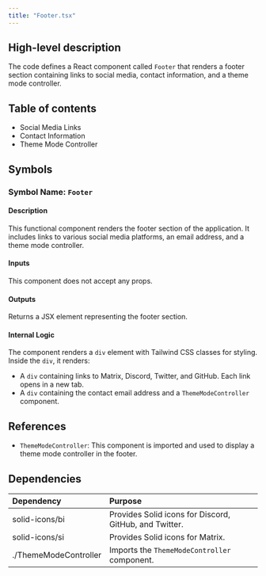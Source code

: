 ```yaml
---
title: "Footer.tsx"
---
```


## High-level description
The code defines a React component called `Footer` that renders a footer section containing links to social media, contact information, and a theme mode controller.

## Table of contents
- Social Media Links
- Contact Information
- Theme Mode Controller

## Symbols

### Symbol Name: `Footer`
#### Description
This functional component renders the footer section of the application. It includes links to various social media platforms, an email address, and a theme mode controller.

#### Inputs
This component does not accept any props.

#### Outputs
Returns a JSX element representing the footer section.

#### Internal Logic
The component renders a `div` element with Tailwind CSS classes for styling. Inside the `div`, it renders:
- A `div` containing links to Matrix, Discord, Twitter, and GitHub. Each link opens in a new tab.
- A `div` containing the contact email address and a `ThemeModeController` component.

## References
- `ThemeModeController`: This component is imported and used to display a theme mode controller in the footer.

## Dependencies
| Dependency | Purpose |
|:-----------|:--------|
| solid-icons/bi | Provides Solid icons for Discord, GitHub, and Twitter. |
| solid-icons/si | Provides Solid icons for Matrix. |
| ./ThemeModeController | Imports the `ThemeModeController` component. |

